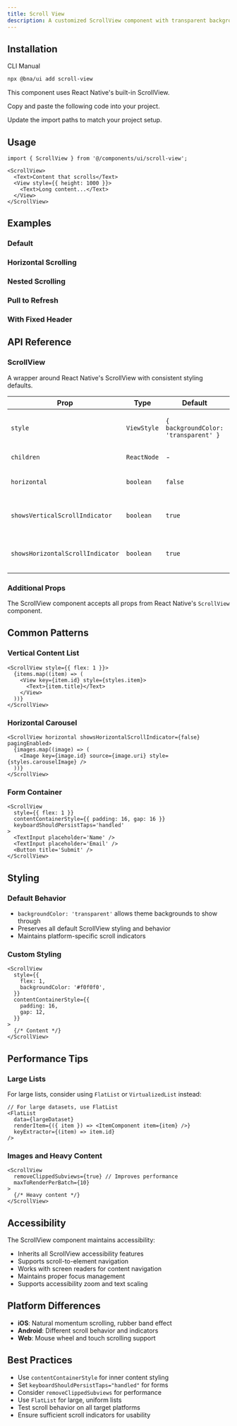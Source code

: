 ```yaml
---
title: Scroll View
description: A customized ScrollView component with transparent background and consistent styling.
---
```


<ComponentPreview
  name='scroll-view-demo'
  description='Basic scroll view with content'
/>

## Installation

<CodeTabs>

<TabsList>
  <TabsTrigger value="cli">CLI</TabsTrigger>
  <TabsTrigger value="manual">Manual</TabsTrigger>
</TabsList>
<TabsContent value="cli">

```bash
npx @bna/ui add scroll-view
```

</TabsContent>

<TabsContent value="manual">

<Steps>

<Step>This component uses React Native's built-in ScrollView.</Step>

<Step>Copy and paste the following code into your project.</Step>

<ComponentSource name='scroll-view' title='components/ui/scroll-view.tsx' />

<Step>Update the import paths to match your project setup.</Step>

</Steps>

</TabsContent>

</CodeTabs>

## Usage

```tsx
import { ScrollView } from '@/components/ui/scroll-view';
```

```tsx
<ScrollView>
  <Text>Content that scrolls</Text>
  <View style={{ height: 1000 }}>
    <Text>Long content...</Text>
  </View>
</ScrollView>
```

## Examples

### Default

<ComponentPreview
  name='scroll-view-demo'
  description='Basic scroll view with content'
/>

### Horizontal Scrolling

<ComponentPreview
  name='scroll-view-horizontal'
  description='Horizontal scroll view with items'
/>

### Nested Scrolling

<ComponentPreview
  name='scroll-view-nested'
  description='Nested scroll views for complex layouts'
/>

### Pull to Refresh

<ComponentPreview
  name='scroll-view-refresh'
  description='Scroll view with pull-to-refresh functionality'
/>

### With Fixed Header

<ComponentPreview
  name='scroll-view-header'
  description='Scroll view with sticky header elements'
/>

## API Reference

### ScrollView

A wrapper around React Native's ScrollView with consistent styling defaults.

| Prop                             | Type        | Default                              | Description                            |
| -------------------------------- | ----------- | ------------------------------------ | -------------------------------------- |
| `style`                          | `ViewStyle` | `{ backgroundColor: 'transparent' }` | Additional styles for the scroll view. |
| `children`                       | `ReactNode` | -                                    | Content to be scrolled.                |
| `horizontal`                     | `boolean`   | `false`                              | Enable horizontal scrolling.           |
| `showsVerticalScrollIndicator`   | `boolean`   | `true`                               | Show vertical scroll indicator.        |
| `showsHorizontalScrollIndicator` | `boolean`   | `true`                               | Show horizontal scroll indicator.      |

### Additional Props

The ScrollView component accepts all props from React Native's `ScrollView` component.

## Common Patterns

### Vertical Content List

```tsx
<ScrollView style={{ flex: 1 }}>
  {items.map((item) => (
    <View key={item.id} style={styles.item}>
      <Text>{item.title}</Text>
    </View>
  ))}
</ScrollView>
```

### Horizontal Carousel

```tsx
<ScrollView horizontal showsHorizontalScrollIndicator={false} pagingEnabled>
  {images.map((image) => (
    <Image key={image.id} source={image.uri} style={styles.carouselImage} />
  ))}
</ScrollView>
```

### Form Container

```tsx
<ScrollView
  style={{ flex: 1 }}
  contentContainerStyle={{ padding: 16, gap: 16 }}
  keyboardShouldPersistTaps='handled'
>
  <TextInput placeholder='Name' />
  <TextInput placeholder='Email' />
  <Button title='Submit' />
</ScrollView>
```

## Styling

### Default Behavior

- `backgroundColor: 'transparent'` allows theme backgrounds to show through
- Preserves all default ScrollView styling and behavior
- Maintains platform-specific scroll indicators

### Custom Styling

```tsx
<ScrollView
  style={{
    flex: 1,
    backgroundColor: '#f0f0f0',
  }}
  contentContainerStyle={{
    padding: 16,
    gap: 12,
  }}
>
  {/* Content */}
</ScrollView>
```

## Performance Tips

### Large Lists

For large lists, consider using `FlatList` or `VirtualizedList` instead:

```tsx
// For large datasets, use FlatList
<FlatList
  data={largeDataset}
  renderItem={({ item }) => <ItemComponent item={item} />}
  keyExtractor={(item) => item.id}
/>
```

### Images and Heavy Content

```tsx
<ScrollView
  removeClippedSubviews={true} // Improves performance
  maxToRenderPerBatch={10}
>
  {/* Heavy content */}
</ScrollView>
```

## Accessibility

The ScrollView component maintains accessibility:

- Inherits all ScrollView accessibility features
- Supports scroll-to-element navigation
- Works with screen readers for content navigation
- Maintains proper focus management
- Supports accessibility zoom and text scaling

## Platform Differences

- **iOS**: Natural momentum scrolling, rubber band effect
- **Android**: Different scroll behavior and indicators
- **Web**: Mouse wheel and touch scrolling support

## Best Practices

- Use `contentContainerStyle` for inner content styling
- Set `keyboardShouldPersistTaps="handled"` for forms
- Consider `removeClippedSubviews` for performance
- Use `FlatList` for large, uniform lists
- Test scroll behavior on all target platforms
- Ensure sufficient scroll indicators for usability
